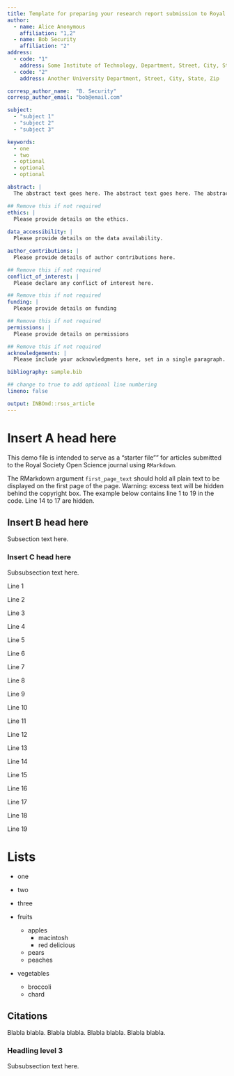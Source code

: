 ```yaml
---
title: Template for preparing your research report submission to Royal Society Open Science using RMarkdown
author:
  - name: Alice Anonymous
    affiliation: "1,2"
  - name: Bob Security
    affiliation: "2"
address:
  - code: "1"
    address: Some Institute of Technology, Department, Street, City, State, Zip
  - code: "2"
    address: Another University Department, Street, City, State, Zip

corresp_author_name:  "B. Security"
corresp_author_email: "bob@email.com"

subject:
  - "subject 1"
  - "subject 2"
  - "subject 3"

keywords:
  - one
  - two
  - optional
  - optional
  - optional

abstract: |
  The abstract text goes here. The abstract text goes here. The abstract text goes here. The abstract text goes here. The abstract text goes here. The abstract text goes here. The abstract text goes here. The abstract text goes here.

## Remove this if not required
ethics: |
  Please provide details on the ethics.
  
data_accessibility: |
  Please provide details on the data availability.

author_contributions: |
  Please provide details of author contributions here.

## Remove this if not required
conflict_of_interest: |
  Please declare any conflict of interest here.

## Remove this if not required
funding: |
  Please provide details on funding

## Remove this if not required
permissions: |
  Please provide details on permissions

## Remove this if not required
acknowledgements: |
  Please include your acknowledgments here, set in a single paragraph. Please do not include any acknowledgments in the Supporting Information, or anywhere else in the manuscript.

bibliography: sample.bib

## change to true to add optional line numbering
lineno: false

output: INBOmd::rsos_article
---
```


# Insert A head here

This demo file is intended to serve as a "starter file"" for articles 
submitted to the Royal Society Open Science journal using `RMarkdown`.

The RMarkdown argument `first_page_text` should hold all plain text to be 
displayed on the first page of the page. Warning: excess text will be hidden 
behind the copyright box. The example below contains line 1 to 19 in the code.
Line 14 to 17 are hidden.

## Insert B head here

Subsection text here.

### Insert C head here

Subsubsection text here.

Line 1

Line 2

Line 3

Line 4

Line 5

Line 6

Line 7

Line 8

Line 9

Line 10

Line 11

Line 12

Line 13

Line 14

Line 15

Line 16

Line 17

Line 18

Line 19

\EndFirstPage

# Lists

* one
* two
* three

* fruits
    + apples
        - macintosh
        - red delicious
    + pears
    + peaches
* vegetables
    + broccoli
    + chard

## Citations

Blabla \cite{Lannes} blabla. Blabla \cite{HJ2} blabla. Blabla \cite{BF, Lannes} blabla. Blabla \cite{Benjamin1967, HJ2, HJ3, HP2} blabla.



### Headling level 3

Subsubsection text here.
